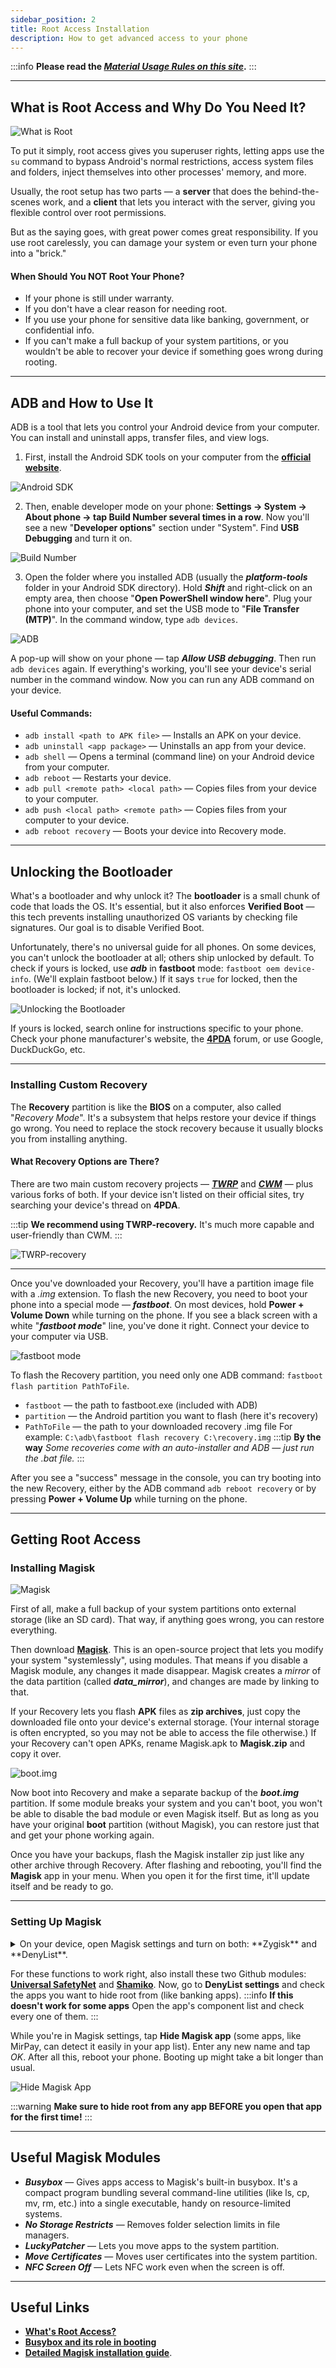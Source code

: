 ```yaml
---
sidebar_position: 2
title: Root Access Installation
description: How to get advanced access to your phone
---
```


:::info **Please read the [*Material Usage Rules on this site*](../Disclaimer).**
:::
_______________________________________________
## What is Root Access and Why Do You Need It?
![What is Root](./assets/Root/Root_pic5.jpg)

To put it simply, root access gives you superuser rights, letting apps use the `su` command to bypass Android's normal restrictions, access system files and folders, inject themselves into other processes' memory, and more.

Usually, the root setup has two parts — a **server** that does the behind-the-scenes work, and a **client** that lets you interact with the server, giving you flexible control over root permissions.

But as the saying goes, with great power comes great responsibility. If you use root carelessly, you can damage your system or even turn your phone into a "brick."

#### When Should You NOT Root Your Phone?
- If your phone is still under warranty.
- If you don't have a clear reason for needing root.
- If you use your phone for sensitive data like banking, government, or confidential info.
- If you can't make a full backup of your system partitions, or you wouldn't be able to recover your device if something goes wrong during rooting.
_________________
## ADB and How to Use It
ADB is a tool that lets you control your Android device from your computer. You can install and uninstall apps, transfer files, and view logs.

1. First, install the Android SDK tools on your computer from the [**official website**](https://developer.android.com/tools/releases/platform-tools).

![Android SDK](./assets/Root/Root_pic1.png)

2. Then, enable developer mode on your phone: **Settings → System → About phone → tap Build Number several times in a row**. Now you'll see a new "**Developer options**" section under "System". Find **USB Debugging** and turn it on.

![Build Number](./assets/Root/Root_pic3.jpg)

3. Open the folder where you installed ADB (usually the ***platform-tools*** folder in your Android SDK directory). Hold ***Shift*** and right-click on an empty area, then choose "**Open PowerShell window here**". Plug your phone into your computer, and set the USB mode to "**File Transfer (MTP)**". In the command window, type `adb devices`.

![ADB](./assets/Root/Root_pic4.jpg)

A pop-up will show on your phone — tap ***Allow USB debugging***. Then run `adb devices` again. If everything's working, you'll see your device's serial number in the command window. Now you can run any ADB command on your device.
#### Useful Commands:
- `adb install <path to APK file>` — Installs an APK on your device.
- `adb uninstall <app package>` — Uninstalls an app from your device.
- `adb shell` — Opens a terminal (command line) on your Android device from your computer.
- `adb reboot` — Restarts your device.
- `adb pull <remote path> <local path>` — Copies files from your device to your computer.
- `adb push <local path> <remote path>` — Copies files from your computer to your device.
- `adb reboot recovery` — Boots your device into Recovery mode.
_________________
## Unlocking the Bootloader
What's a bootloader and why unlock it? The **bootloader** is a small chunk of code that loads the OS. It's essential, but it also enforces **Verified Boot** — this tech prevents installing unauthorized OS variants by checking file signatures. Our goal is to disable Verified Boot.

Unfortunately, there's no universal guide for all phones. On some devices, you can't unlock the bootloader at all; others ship unlocked by default. To check if yours is locked, use ***adb*** in **fastboot** mode: `fastboot oem device-info`. (We'll explain fastboot below.) If it says `true` for locked, then the bootloader is locked; if not, it's unlocked.

![Unlocking the Bootloader](./assets/Root/Root_pic6.jpg)

If yours is locked, search online for instructions specific to your phone. Check your phone manufacturer's website, the [**4PDA**](https://4pda.to/forum) forum, or use Google, DuckDuckGo, etc.
_________________
### Installing Custom Recovery
The **Recovery** partition is like the **BIOS** on a computer, also called "*Recovery Mode*". It's a subsystem that helps restore your device if things go wrong. You need to replace the stock recovery because it usually blocks you from installing anything.

#### What Recovery Options are There?
There are two main custom recovery projects — [***TWRP***](https://twrp.me/) and [***CWM***](https://www.clockworkmod.com/) — plus various forks of both. If your device isn't listed on their official sites, try searching your device's thread on **4PDA**.

:::tip **We recommend using TWRP-recovery.**
It's much more capable and user-friendly than CWM.
:::

![TWRP-recovery](./assets/Root/Root_pic7.png)
_________________
Once you've downloaded your Recovery, you'll have a partition image file with a *.img* extension. To flash the new Recovery, you need to boot your phone into a special mode — ***fastboot***. On most devices, hold **Power + Volume Down** while turning on the phone. If you see a black screen with a white "***fastboot mode***" line, you've done it right. Connect your device to your computer via USB.

![fastboot mode](./assets/Root/Root_pic8.jpg)

To flash the Recovery partition, you need only one ADB command:
`fastboot flash partition PathToFile`.
- `fastboot` — the path to fastboot.exe (included with ADB)
- `partition` — the Android partition you want to flash (here it's recovery)
- `PathToFile` — the path to your downloaded recovery .img file
For example: `C:\adb\fastboot flash recovery C:\recovery.img`
:::tip **By the way**
*Some recoveries come with an auto-installer and ADB — just run the .bat file.*
:::

After you see a "success" message in the console, you can try booting into the new Recovery, either by the ADB command `adb reboot recovery` or by pressing **Power + Volume Up** while turning on the phone.
_________________
## Getting Root Access
### Installing Magisk
![Magisk](./assets/Root/Root_pic9.png)

First of all, make a full backup of your system partitions onto external storage (like an SD card). That way, if anything goes wrong, you can restore everything.

Then download [**Magisk**](https://github.com/topjohnwu/Magisk/releases). This is an open-source project that lets you modify your system "systemlessly", using modules. That means if you disable a Magisk module, any changes it made disappear. Magisk creates a *mirror* of the data partition (called ***data_mirror***), and changes are made by linking to that.

If your Recovery lets you flash **APK** files as **zip archives**, just copy the downloaded file onto your device's external storage. (Your internal storage is often encrypted, so you may not be able to access the file otherwise.) If your Recovery can't open APKs, rename Magisk.apk to **Magisk.zip** and copy it over.

![boot.img](./assets/Root/Root_pic10.png)

Now boot into Recovery and make a separate backup of the ***boot.img*** partition. If some module breaks your system and you can't boot, you won't be able to disable the bad module or even Magisk itself. But as long as you have your original **boot** partition (without Magisk), you can restore just that and get your phone working again.

Once you have your backups, flash the Magisk installer zip just like any other archive through Recovery. After flashing and rebooting, you'll find the **Magisk** app in your menu. When you open it for the first time, it'll update itself and be ready to go.
_________________
### Setting Up Magisk
<details>
<summary>On your device, open Magisk settings and turn on both: **Zygisk** and **DenyList**.</summary>
<!--All you need is a blank line-->

![Magisk Settings](./assets/Root/Root_pic11.png)
</details>

For these functions to work right, also install these two Github modules: [**Universal SafetyNet**](https://github.com/kdrag0n/safetynet-fix) and [**Shamiko**](https://github.com/LSPosed/LSPosed.github.io/releases). Now, go to **DenyList settings** and check the apps you want to hide root from (like banking apps).
:::info **If this doesn't work for some apps**
Open the app's component list and check every one of them.
:::

While you're in Magisk settings, tap **Hide Magisk app** (some apps, like MirPay, can detect it easily in your app list). Enter any new name and tap *OK*. After all this, reboot your phone. Booting up might take a bit longer than usual.

![Hide Magisk App](./assets/Root/Root_pic12.png)

:::warning **Make sure to hide root from any app BEFORE you open that app for the first time!**
:::
_________________
## Useful Magisk Modules
- ***Busybox*** — Gives apps access to Magisk's built-in busybox. It's a compact program bundling several command-line utilities (like ls, cp, mv, rm, etc.) into a single executable, handy on resource-limited systems.
- ***No Storage Restricts*** — Removes folder selection limits in file managers.
- ***LuckyPatcher*** — Lets you move apps to the system partition.
- ***Move Certificates*** — Moves user certificates into the system partition.
- ***NFC Screen Off*** — Lets NFC work even when the screen is off.
________________
## Useful Links
- [**What's Root Access?**](https://journal.tinkoff.ru/android-root/)
- [**Busybox and its role in booting**](https://www.reddit.com/r/linux/comments/1p4tb9/what_is_busybox_and_what_is_it_used_for_in_the/)
- [**Detailed Magisk installation guide**](https://topjohnwu.github.io/Magisk/install.html).